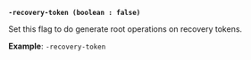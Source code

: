 <a id="operator-flag-recovery-token" />

**`-recovery-token (boolean : false)`**

Set this flag to do generate root operations on recovery tokens.

**Example**: `-recovery-token`
